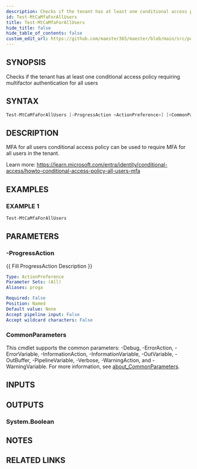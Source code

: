 ```yaml
---
description: Checks if the tenant has at least one conditional access policy requiring multifactor authentication for all users
id: Test-MtCaMfaForAllUsers
title: Test-MtCaMfaForAllUsers
hide_title: false
hide_table_of_contents: false
custom_edit_url: https://github.com/maester365/maester/blob/main/src/public/Test-MtCaMfaForAllUsers.ps1
---
```


## SYNOPSIS

Checks if the tenant has at least one conditional access policy requiring multifactor authentication for all users

## SYNTAX

```powershell
Test-MtCaMfaForAllUsers [-ProgressAction <ActionPreference>] [<CommonParameters>]
```

## DESCRIPTION

MFA for all users conditional access policy can be used to require MFA for all users in the tenant.

Learn more:
https://learn.microsoft.com/entra/identity/conditional-access/howto-conditional-access-policy-all-users-mfa

## EXAMPLES

### EXAMPLE 1

```powershell
Test-MtCaMfaForAllUsers
```

## PARAMETERS

### -ProgressAction

\{\{ Fill ProgressAction Description \}\}

```yaml
Type: ActionPreference
Parameter Sets: (All)
Aliases: proga

Required: False
Position: Named
Default value: None
Accept pipeline input: False
Accept wildcard characters: False
```

### CommonParameters

This cmdlet supports the common parameters: -Debug, -ErrorAction, -ErrorVariable, -InformationAction, -InformationVariable, -OutVariable, -OutBuffer, -PipelineVariable, -Verbose, -WarningAction, and -WarningVariable. For more information, see [about_CommonParameters](http://go.microsoft.com/fwlink/?LinkID=113216).

## INPUTS

## OUTPUTS

### System.Boolean

## NOTES

## RELATED LINKS
